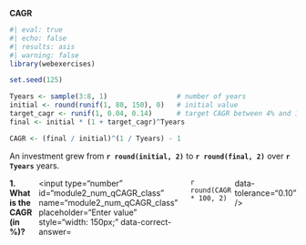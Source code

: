 ::: {.question}

**CAGR**

```r
#| eval: true
#| echo: false
#| results: asis
#| warning: false
library(webexercises)

set.seed(125)

Tyears <- sample(3:8, 1)                 # number of years
initial <- round(runif(1, 80, 150), 0)   # initial value
target_cagr <- runif(1, 0.04, 0.14)      # target CAGR between 4% and 14%
final <- initial * (1 + target_cagr)^Tyears

CAGR <- (final / initial)^(1 / Tyears) - 1
```

An investment grew from **`r round(initial, 2)`** to **`r round(final, 2)`** over **`r Tyears`** years.


::: {.question-block}

<form onsubmit="event.preventDefault();" style="display: flex; flex-direction: row; gap: 6px;"> <label for="module2_num_qCAGR_class"><strong>1. What is the CAGR (in %)?</strong>&nbsp;</label> <input type="number" id="module2_num_qCAGR_class" name="module2_num_qCAGR_class" placeholder="Enter value" style="width: 150px;" data-correct-answer=`r round(CAGR * 100, 2)` data-tolerance="0.10" /> </form> <div id="feedback-module2_num_qCAGR_class" class="feedback" data-status="" style="display:none;"> ✅ <strong>Solution:</strong> CAGR = \(\big(\frac{\text{Final}}{\text{Initial}}\big)^{1/T} - 1\). Here, \(\big(\frac{`r round(final,2)`}{`r round(initial,2)`}\big)^{1/`r Tyears`} − 1 = <strong>`r round(CAGR*100, 2)`%</strong>. </div> 
:::

:::